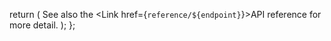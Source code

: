   return (
    <Tip>
      See also the <Link href={`reference/${endpoint}`}>API reference</Link> for more detail.
    </Tip>
  );
};
